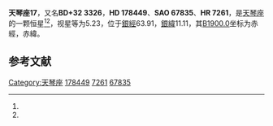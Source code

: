 {{Starbox begin
| name = 天琴座17
}}
{{Starbox observe
| epoch = [[J2000.0|J2000.0]]
| constell = [[天琴座|天琴座]]<ref name=SIMBAD>{{cite web
 | url=http://simbad.u-strasbg.fr/simbad/sim-id?Ident=HR+7261
 | title =Pulsating variable Star
 | publisher=Centre de Données astronomiques de Strasbourg
 | work=SIMBAD
 | accessdate=2012-07-13}}</ref><ref name=DATA>{{cite web
 | url=http://vizier.u-strasbg.fr/viz-bin/VizieR-5?-out.add=.&-source=5050&-corr=PK=HR&-out.max=9999&HR=7261
 | title=VizieR Detailed Page
 | accessdate=2012-07-13
 | archive-date=2016-03-04
 | archive-url=https://web.archive.org/web/20160304235728/http://vizier.u-strasbg.fr/viz-bin/VizieR-5?-out.add=.&-source=5050&-corr=PK=HR&-out.max=9999&HR=7261
 | dead-url=no
 }}</ref>
| 星官 = 
| ra = {{RA|19|7|25.6}}<ref name=SIMBAD /><ref name=DATA />
| dec = {{DEC|+32|30|6}}<ref name=SIMBAD /><ref name=DATA />
| appmag_v = 5.23<ref name=SIMBAD /><ref name=DATA />
}}
{{Starbox character
| class = F0V<ref name=SIMBAD /><ref name=DATA />
| b-v = 0.34<ref name=SIMBAD /><ref name=DATA />
| u-b = 0.07<ref name=SIMBAD /><ref name=DATA />
| r-i = <ref name=SIMBAD /><ref name=DATA />
| variable = 
}}
{{Starbox astrometry
| radial_v = 0.07
| prop_mo_ra = 4
| parallax = 0.017
| p_error = 
}}
{{Starbox catalog
| names =BD+32 3326，[[SAO星表|SAO]] 67835，[[HD星表|HD]] 178449，[[HR星表|HR]] 7261}}
{{Starbox reference |Simbad=HR+7261}}
{{Starbox end}}

'''天琴座17'''，又名'''BD+32 3326'''，'''HD 178449'''、'''SAO 67835'''、'''HR 7261'''，是[[天琴座|天琴座]]的一颗恒星<ref name=SIMBAD /><ref name=DATA />，视星等为5.23，位于[[銀道座標系|銀經]]63.91，[[銀道座標系|銀緯]]11.11，其[[B1900.0|B1900.0]]坐标为赤經{{RA|19|3|38.6}}，赤緯{{DEC|+32|11.11|38}}。

== 参考文献 ==
{{reflist}}

{{star-stub}}

{{天琴座恒星}}
{{星官|渐台|4|7}}
[[Category:天琴座|Category:天琴座]]
[[Category:HD和HDE天體|178449]]
[[Category:HR天體|7261]]
[[Category:SAO天體|67835]]
